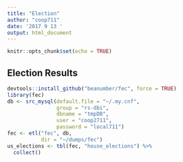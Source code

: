 ```yaml
---
title: "Election"
author: "coop711"
date: '2017 9 13 '
output: html_document
---
```


```r
knitr::opts_chunk$set(echo = TRUE)
```

## Election Results

```r
devtools::install_github("beanumber/fec", force = TRUE)
library(fec)
db <- src_mysql(default.file = "~/.my.cnf",
                group = "rs-dbi",
                dbname = "tmpDB",
                user = "coop2711",
                password = "local711")
fec <- etl("fec", db, 
           dir = "~/dumps/fec")
us_elections <- tbl(fec, "house_elections") %>%
  collect()
```
  
 